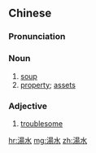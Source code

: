 {{also|汤水}}
==Chinese==
{{zh-forms|s=汤水}}

===Pronunciation===
{{zh-pron
|m=tāngshuǐ
|c=tong1 seoi2
|cat=n,a
}}

===Noun===
{{zh-noun}}

# [[soup]]
# [[property]]; [[assets]]

===Adjective===
{{zh-adj}}

# {{lb|zh|dialectal}} [[troublesome]]

[[hr:湯水]]
[[mg:湯水]]
[[zh:湯水]]